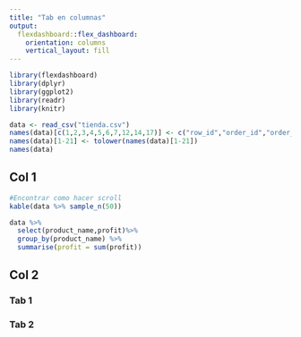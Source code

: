 ```yaml
---
title: "Tab en columnas"
output: 
  flexdashboard::flex_dashboard:
    orientation: columns
    vertical_layout: fill
---
```


```r
library(flexdashboard)
library(dplyr)
library(ggplot2)
library(readr)
library(knitr)
```

```r
data <- read_csv("tienda.csv")
names(data)[c(1,2,3,4,5,6,7,12,14,17)] <- c("row_id","order_id","order_date","ship_date","ship_mode","customer_id","customer_name","postal_code","product_id","product_name")
names(data)[1-21] <- tolower(names(data)[1-21])
names(data)
```


Col 1
-----------------------

```r
#Encontrar como hacer scroll
kable(data %>% sample_n(50))
```


```r
data %>%
  select(product_name,profit)%>%
  group_by(product_name) %>%
  summarise(profit = sum(profit))
```


Col 2 {.tabset}
-----------------------

### Tab 1


### Tab 2
